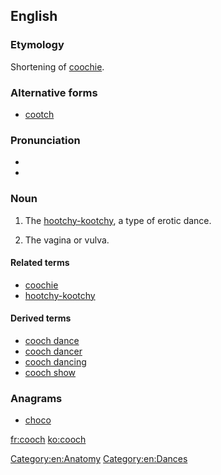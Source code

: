 ==English==

===Etymology===
Shortening of [[coochie]].

===Alternative forms===
* [[cootch]]

===Pronunciation===
* {{IPA|/kuːtʃ/|lang=en}}
* {{rhymes|uːtʃ|lang=en}}

===Noun===
{{en-noun|es}}

# {{label|en|US|obsolete}} The [[hootchy-kootchy]], a type of erotic dance.
# {{label|en|chiefly US|slang}} The vagina or vulva.

====Related terms====
* [[coochie]]
* [[hootchy-kootchy]]

====Derived terms====
* [[cooch dance]]
* [[cooch dancer]]
* [[cooch dancing]]
* [[cooch show]]

===Anagrams===
* [[choco#English|choco]]

[[Category:en:Anatomy]]
[[Category:en:Dances]]

[[fr:cooch]]
[[ko:cooch]]